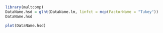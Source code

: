 
```r
library(multcomp)
DataName.hsd = glht(DataName.lm, linfct = mcp(FactorName = "Tukey"))
DataName.hsd
```

```r
plot(DataName.hsd)
```
